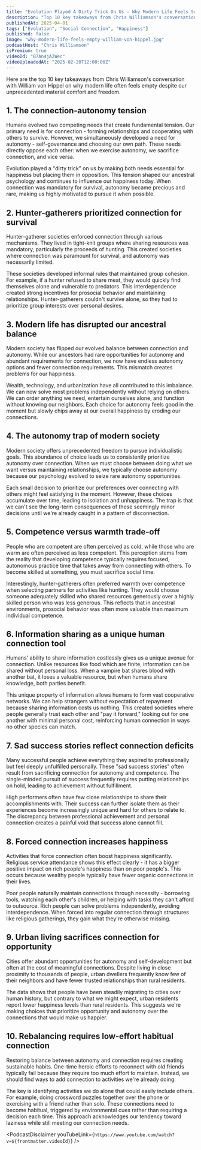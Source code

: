 ```yaml
---
title: "Evolution Played A Dirty Trick On Us - Why Modern Life Feels So Empty - William von Hippel"
description: "Top 10 key takeaways from Chris Williamson's conversation with William von Hippel on why modern life often feels empty despite our unprecedented material comfort and freedom."
publishedAt: 2025-04-01
tags: ["Evolution", "Social Connection", "Happiness"]
published: false
image: "why-modern-life-feels-empty-william-von-hippel.jpg"
podcastHost: "Chris Williamson"
isPremium: true
videoId: "B7An4jA2Wec"
videoUploadedAt: "2025-02-20T12:00:00Z"
---
```



<PodcastSummaryPageLayout frontmatter={frontmatter}>

Here are the top 10 key takeaways from Chris Williamson's conversation with William von Hippel on why modern life often feels empty despite our unprecedented material comfort and freedom.

## 1. The connection-autonomy tension

Humans evolved two competing needs that create fundamental tension. Our primary need is for connection - forming relationships and cooperating with others to survive. However, we simultaneously developed a need for autonomy - self-governance and choosing our own path. These needs directly oppose each other: when we exercise autonomy, we sacrifice connection, and vice versa.

Evolution played a "dirty trick" on us by making both needs essential for happiness but placing them in opposition. This tension shaped our ancestral psychology and continues to influence our happiness today. When connection was mandatory for survival, autonomy became precious and rare, making us highly motivated to pursue it when possible.

## 2. Hunter-gatherers prioritized connection for survival

Hunter-gatherer societies enforced connection through various mechanisms. They lived in tight-knit groups where sharing resources was mandatory, particularly the proceeds of hunting. This created societies where connection was paramount for survival, and autonomy was necessarily limited.

These societies developed informal rules that maintained group cohesion. For example, if a hunter refused to share meat, they would quickly find themselves alone and vulnerable to predators. This interdependence created strong incentives for prosocial behavior and maintaining relationships. Hunter-gatherers couldn't survive alone, so they had to prioritize group interests over personal desires.

## 3. Modern life has disrupted our ancestral balance

Modern society has flipped our evolved balance between connection and autonomy. While our ancestors had rare opportunities for autonomy and abundant requirements for connection, we now have endless autonomy options and fewer connection requirements. This mismatch creates problems for our happiness.

Wealth, technology, and urbanization have all contributed to this imbalance. We can now solve most problems independently without relying on others. We can order anything we need, entertain ourselves alone, and function without knowing our neighbors. Each choice for autonomy feels good in the moment but slowly chips away at our overall happiness by eroding our connections.

## 4. The autonomy trap of modern society

Modern society offers unprecedented freedom to pursue individualistic goals. This abundance of choice leads us to consistently prioritize autonomy over connection. When we must choose between doing what we want versus maintaining relationships, we typically choose autonomy because our psychology evolved to seize rare autonomy opportunities.

Each small decision to prioritize our preferences over connecting with others might feel satisfying in the moment. However, these choices accumulate over time, leading to isolation and unhappiness. The trap is that we can't see the long-term consequences of these seemingly minor decisions until we're already caught in a pattern of disconnection.

## 5. Competence versus warmth trade-off

People who are competent are often perceived as cold, while those who are warm are often perceived as less competent. This perception stems from the reality that developing competence typically requires focused, autonomous practice time that takes away from connecting with others. To become skilled at something, you must sacrifice social time.

Interestingly, hunter-gatherers often preferred warmth over competence when selecting partners for activities like hunting. They would choose someone adequately skilled who shared resources generously over a highly skilled person who was less generous. This reflects that in ancestral environments, prosocial behavior was often more valuable than maximum individual competence.

## 6. Information sharing as a unique human connection tool

Humans' ability to share information costlessly gives us a unique avenue for connection. Unlike resources like food which are finite, information can be shared without personal loss. When a vampire bat shares blood with another bat, it loses a valuable resource, but when humans share knowledge, both parties benefit.

This unique property of information allows humans to form vast cooperative networks. We can help strangers without expectation of repayment because sharing information costs us nothing. This created societies where people generally trust each other and "pay it forward," looking out for one another with minimal personal cost, reinforcing human connection in ways no other species can match.

## 7. Sad success stories reflect connection deficits

Many successful people achieve everything they aspired to professionally but feel deeply unfulfilled personally. These "sad success stories" often result from sacrificing connection for autonomy and competence. The single-minded pursuit of success frequently requires putting relationships on hold, leading to achievement without fulfillment.

High performers often have few close relationships to share their accomplishments with. Their success can further isolate them as their experiences become increasingly unique and hard for others to relate to. The discrepancy between professional achievement and personal connection creates a painful void that success alone cannot fill.

## 8. Forced connection increases happiness

Activities that force connection often boost happiness significantly. Religious service attendance shows this effect clearly - it has a bigger positive impact on rich people's happiness than on poor people's. This occurs because wealthy people typically have fewer organic connections in their lives.

Poor people naturally maintain connections through necessity - borrowing tools, watching each other's children, or helping with tasks they can't afford to outsource. Rich people can solve problems independently, avoiding interdependence. When forced into regular connection through structures like religious gatherings, they gain what they're otherwise missing.

## 9. Urban living sacrifices connection for opportunity

Cities offer abundant opportunities for autonomy and self-development but often at the cost of meaningful connections. Despite living in close proximity to thousands of people, urban dwellers frequently know few of their neighbors and have fewer trusted relationships than rural residents.

The data shows that people have been steadily migrating to cities over human history, but contrary to what we might expect, urban residents report lower happiness levels than rural residents. This suggests we're making choices that prioritize opportunity and autonomy over the connections that would make us happier.

## 10. Rebalancing requires low-effort habitual connection

Restoring balance between autonomy and connection requires creating sustainable habits. One-time heroic efforts to reconnect with old friends typically fail because they require too much effort to maintain. Instead, we should find ways to add connection to activities we're already doing.

The key is identifying activities we do alone that could easily include others. For example, doing crossword puzzles together over the phone or exercising with a friend rather than solo. These connections need to become habitual, triggered by environmental cues rather than requiring a decision each time. This approach acknowledges our tendency toward laziness while still meeting our connection needs.

<PodcastDisclaimer
  youTubeLink={`https://www.youtube.com/watch?v=${frontmatter.videoId}`}
/>

</PodcastSummaryPageLayout>
